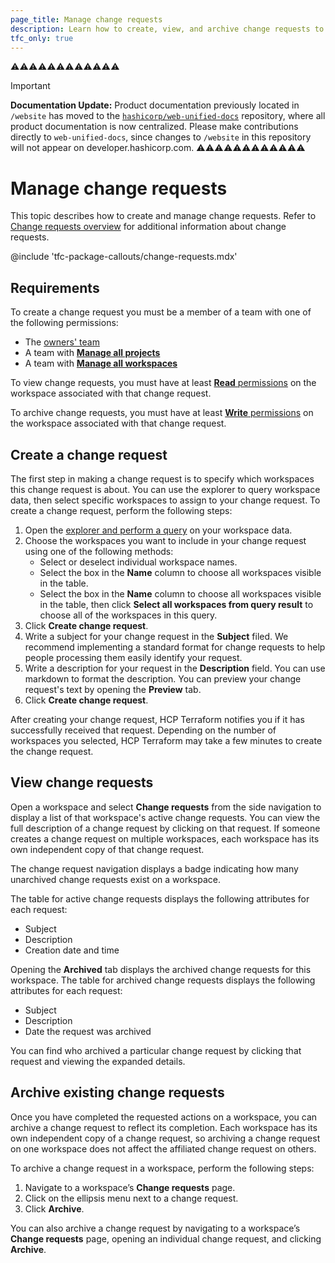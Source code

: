 ```yaml
---
page_title: Manage change requests
description: Learn how to create, view, and archive change requests to manage a backlog of actionable todos on workspaces.
tfc_only: true  
---
```

⚠️⚠️⚠️⚠️⚠️⚠️⚠️⚠️⚠️⚠️⚠️⚠️
> [!IMPORTANT]  
> **Documentation Update:** Product documentation previously located in `/website` has moved to the [`hashicorp/web-unified-docs`](https://github.com/hashicorp/web-unified-docs) repository, where all product documentation is now centralized. Please make contributions directly to `web-unified-docs`, since changes to `/website` in this repository will not appear on developer.hashicorp.com.
⚠️⚠️⚠️⚠️⚠️⚠️⚠️⚠️⚠️⚠️⚠️⚠️

# Manage change requests

This topic describes how to create and manage change requests. Refer to [Change requests overview](/terraform/cloud-docs/workspaces/change-requests) for additional information about change requests. 

@include 'tfc-package-callouts/change-requests.mdx'

## Requirements

To create a change request you must be a member of a team with one of the following permissions:

* The [owners' team](/terraform/cloud-docs/users-teams-organizations/permissions#organization-owners)
* A team with [**Manage all projects**](/terraform/cloud-docs/users-teams-organizations/permissions#manage-all-projects)  
* A  team with [**Manage all workspaces**](/terraform/cloud-docs/users-teams-organizations/permissions#manage-all-workspaces)

To view change requests, you must have at least [**Read** permissions](/terraform/cloud-docs/users-teams-organizations/permissions#read) on the workspace associated with that change request.  

To archive change requests, you must have at least [**Write** permissions](/terraform/cloud-docs/users-teams-organizations/permissions#write) on the workspace associated with that change request.  

## Create a change request

The first step in making a change request is to specify which workspaces this change request is about. You can use the explorer to query workspace data, then select specific workspaces to assign to your change request. To create a change request, perform the following steps:

1. Open the [explorer and perform a query](/terraform/cloud-docs/workspaces/explorer) on your workspace data.   
1. Choose the workspaces you want to include in your change request using one of the following methods: 
   * Select or deselect individual workspace names.  
   * Select the box in the **Name** column to choose all workspaces visible in the table.  
   * Select the box in the **Name** column to choose all workspaces visible in the table, then click **Select all workspaces from query result** to choose all of the workspaces in this query.  
1. Click **Create change request**.  
1. Write a subject for your change request in the **Subject** filed. We recommend implementing a standard format for change requests to help people processing them easily identify your request.  
1. Write a description for your request in the **Description** field. You can use markdown to format the description. You can preview your change request's text by opening the **Preview** tab.  
1. Click **Create change request**. 

After creating your change request, HCP Terraform notifies you if it has successfully received that request. Depending on the number of workspaces you selected, HCP Terraform may take a few minutes to create the change request.

## View change requests

Open a workspace and select **Change requests** from the side navigation to display a list of that workspace's active change requests. You can view the full description of a change request by clicking on that request. If someone creates a change request on multiple workspaces, each workspace has its own independent copy of that change request.

The change request navigation displays a badge indicating how many unarchived change requests exist on a workspace.

The table for active change requests displays the following attributes for each request:

* Subject  
* Description  
* Creation date and time

Opening the **Archived** tab displays the archived change requests for this workspace. The table for archived change requests displays the following attributes for each request:

* Subject  
* Description  
* Date the request was archived

You can find who archived a particular change request by clicking that request and viewing the expanded details.

## Archive existing change requests

Once you have completed the requested actions on a workspace, you can archive a change request to reflect its completion. Each workspace has its own independent copy of a change request, so archiving a change request on one workspace does not affect the affiliated change request on others. 

To archive a change request in a workspace, perform the following steps:

1. Navigate to a workspace’s **Change requests** page.  
1. Click on the ellipsis menu next to a change request.  
1. Click **Archive**.

You can also archive a change request by navigating to a workspace’s **Change requests** page, opening an individual change request, and clicking **Archive**.
